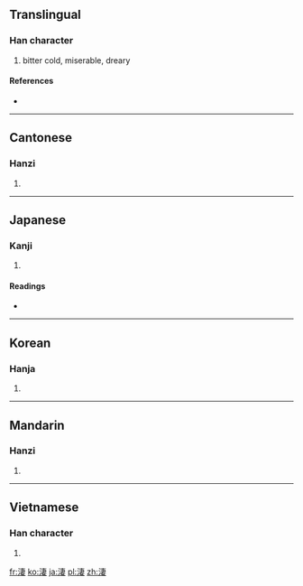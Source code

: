 {{also|凄}}
==Translingual==

===Han character===
{{Han char|rn=85|rad=水|as=08|sn=11|four=3514<sub>4</sub>|canj=水十中女 (EJLV)}}

# bitter cold, miserable, dreary

====References====
* {{Han ref|kx=0629.230|dkj=17635|dj=1031.150|hdz=31645.020|uh=6DD2|ud=28114|bh=B259|bd=45657}}

----

==Cantonese==

===Hanzi===
{{yue-hanzi|jyut=|y=chai1}}

# {{defn|Cantonese|sort=水08}}

----

==Japanese==

===Kanji===
{{ja-kanji|grade=|rs=水08}}

# {{defn|Japanese|sort=水08}}

====Readings====
* {{ja-readings|on=[[せい]] (sei), [[さい]] (sai)|kun=[[さむい]] (samui)}}

----

==Korean==

===Hanja===
{{ko-hanja|hangeul=처|eumhun=|rv=cheo|mr=ch'ŏ|y=che}}

# {{defn|Korean|sort=水08}}

----

==Mandarin==

===Hanzi===
{{cmn-hanzi|pin=[[chuò]] ([[chuo4]]), [[qī]] ([[qi1]]), [[zhào]] ([[zhao4]]), [[zhuō]] ([[zhuo1]])|wg=ch'o<sup>4</sup>, ch'i<sup>1</sup>, chao<sup>4</sup>, cho<sup>1</sup>}}

# {{defn|Mandarin|sort=水08}}

----

==Vietnamese==

===Han character===
{{vi-hantu|[[thê]]|rs=水08}}

# {{defn|Vietnamese|sort=水08}}

[[fr:淒]]
[[ko:淒]]
[[ja:淒]]
[[pl:淒]]
[[zh:淒]]